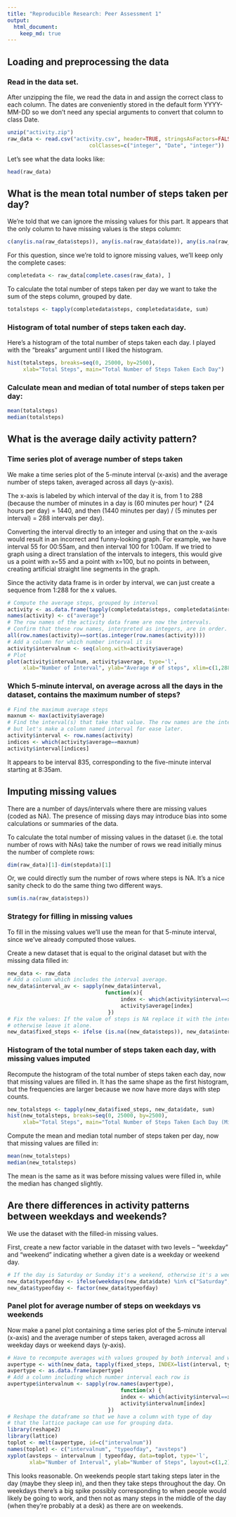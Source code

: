 ```yaml
---
title: "Reproducible Research: Peer Assessment 1"
output: 
  html_document:
    keep_md: true
---
```



## Loading and preprocessing the data

### Read in the data set.

After unzipping the file, we read the data in and assign the correct class to each column. The dates are conveniently stored in the default form YYYY-MM-DD so we don't need any special arguments to convert that column to class Date. 

```r
unzip("activity.zip")
raw_data <- read.csv("activity.csv", header=TRUE, stringsAsFactors=FALSE,
                          colClasses=c("integer", "Date", "integer"))
```
Let's see what the data looks like:
```r
head(raw_data)
```

## What is the mean total number of steps taken per day?
We're told that we can ignore the missing values for this part.
It appears that the only column to have missing values is the steps column:
```r
c(any(is.na(raw_data$steps)), any(is.na(raw_data$date)), any(is.na(raw_data$interval)))
```

For this question, since we're told to ignore missing values, we'll keep only the complete cases:
```r
completedata <- raw_data[complete.cases(raw_data), ]
```
To calculate the total number of steps taken per day we want to take the
sum of the steps column, grouped by date.
```r
totalsteps <- tapply(completedata$steps, completedata$date, sum)
```

### Histogram of total number of steps taken each day.

Here's a histogram of the total number of steps taken each day. I 
played with the "breaks" argument until I liked the histogram.
```r
hist(totalsteps, breaks=seq(0, 25000, by=2500),
     xlab="Total Steps", main="Total Number of Steps Taken Each Day")
```

### Calculate mean and median of total number of steps taken per day:
```r
mean(totalsteps)
median(totalsteps)
```

## What is the average daily activity pattern?

### Time series plot of average number of steps taken

We make a time series plot of the 5-minute interval (x-axis) and the average number of steps taken, averaged across all days (y-axis). 

The x-axis is labeled by which interval of the day it is, from 1 to 288 (because the number of minutes in a day is (60 minutes per hour) * (24 hours per day) = 1440, and then (1440 minutes per day) / (5 minutes per interval) = 288 intervals per day).

Converting the interval directly to an integer and using that on the x-axis would result in an incorrect and funny-looking graph. For example, we have interval 55 for 00:55am, and then interval 100 for 1:00am.  If we tried to graph using a direct translation of the intervals to integers, this would give us a point with x=55 and  a point with x=100, but no points in between, creating artificial straight line segments in the graph.

Since the activity data frame is in order by interval, we can just create a sequence from 1:288 for the x values.

```r
# Compute the average steps, grouped by interval
activity <- as.data.frame(tapply(completedata$steps, completedata$interval, mean))
names(activity) <- c("average")
# The row names of the activity data frame are now the intervals. 
# Confirm that these row names, interpreted as integers, are in order.
all(row.names(activity)==sort(as.integer(row.names(activity))))
# Add a column for which number interval it is
activity$intervalnum <- seq(along.with=activity$average)
# Plot
plot(activity$intervalnum, activity$average, type='l', 
     xlab="Number of Interval", ylab="Average # of steps", xlim=c(1,288))
```

### Which 5-minute interval, on average across all the days in the dataset, contains the maximum number of steps?
```r
# Find the maximum average steps
maxnum <- max(activity$average) 
# Find the interval(s) that take that value. The row names are the intervals, 
# but let's make a column named interval for ease later.
activity$interval <- row.names(activity)
indices <- which(activity$average==maxnum)
activity$interval[indices]
```
It appears to be interval 835, corresponding to the five-minute interval starting at 8:35am.

## Imputing missing values

There are a number of days/intervals where there are missing values (coded as NA). The presence of missing days may introduce bias into some calculations or summaries of the data.

To calculate the total number of missing values in the dataset (i.e. the total number of rows with NAs) take the number of rows we read initially minus the number of complete rows:
```r
dim(raw_data)[1]-dim(stepdata)[1]
```
Or, we could directly sum the number of rows where steps is NA. It's a nice sanity check to do the same thing two different ways.
```r
sum(is.na(raw_data$steps))
```

### Strategy for filling in missing values
To fill in the missing values we'll use the mean for that 5-minute interval, since we've already computed those values.

Create a new dataset that is equal to the original dataset but with the  missing data filled in:
```r
new_data <- raw_data
# Add a column which includes the interval average.
new_data$interval_av <- sapply(new_data$interval, 
                               function(x){
                                    index <- which(activity$interval==x)
                                    activity$average[index]
                                })
# Fix the values: If the value of steps is NA replace it with the interval average, 
# otherwise leave it alone.
new_data$fixed_steps <- ifelse (is.na((new_data$steps)), new_data$interval_av, new_data$steps)
```                        

### Histogram of the total number of steps taken each day, with missing values imputed

Recompute the histogram of the total number of steps taken each day, now that missing values are filled in. It has the same shape as the first histogram, but the frequencies are larger
because we now have more days with step counts.
```r
new_totalsteps <- tapply(new_data$fixed_steps, new_data$date, sum)
hist(new_totalsteps, breaks=seq(0, 25000, by=2500),
     xlab="Total Steps", main="Total Number of Steps Taken Each Day (Missing Values Imputed)")
```

Compute the mean and median total number of steps taken per day, now that missing values are filled in:
```r
mean(new_totalsteps)
median(new_totalsteps)
```

The mean is the same as it was before missing values were filled in, while the median has changed slightly.



## Are there differences in activity patterns between weekdays and weekends?

We use the dataset with the filled-in missing values. 

First, create a new factor variable in the dataset with two levels – “weekday” and “weekend” indicating whether a given date is a weekday or weekend day.
```r
# If the day is Saturday or Sunday it's a weekend, otherwise it's a weekeday.
new_data$typeofday <- ifelse(weekdays(new_data$date) %in% c("Saturday", "Sunday"), "weekend", "weekday")
new_data$typeofday <- factor(new_data$typeofday)
```

### Panel plot for average number of steps on weekdays vs weekends
Now make a panel plot containing a time series plot of the 5-minute interval (x-axis) and the average number of steps taken, averaged across all weekday days or weekend days (y-axis). 

```r
# Have to recompute averages with values grouped by both interval and whether it's a weekday or weekend.
avpertype <- with(new_data, tapply(fixed_steps, INDEX=list(interval, typeofday), FUN=mean))
avpertype <- as.data.frame(avpertype)
# Add a column including which number interval each row is
avpertype$intervalnum <- sapply(row.names(avpertype),
                                    function(x) {
                                    index <- which(activity$interval==x)
                                    activity$intervalnum[index]
                                })
# Reshape the dataframe so that we have a column with type of day 
# that the lattice package can use for grouping data.
library(reshape2)
library(lattice)
toplot <- melt(avpertype, id=c("intervalnum"))
names(toplot) <- c("intervalnum", "typeofday", "avsteps")
xyplot(avsteps ~ intervalnum | typeofday, data=toplot, type='l', 
       xlab="Number of Interval", ylab="Number of Steps", layout=c(1,2))
```

This looks reasonable.  On weekends people start taking steps later in the day (maybe they sleep in), and then they take steps throughout the day.  On weekdays there's a big spike possibly corresponding to when people would likely be going to work, and then not as many steps in the middle of the day (when they're probably at a desk) as there are on weekends. 